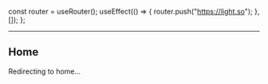
  const router = useRouter();
  useEffect(() => {
    router.push("https://light.so");
  }, []);
};

---

## Home

Redirecting to home...

<Redirect />
